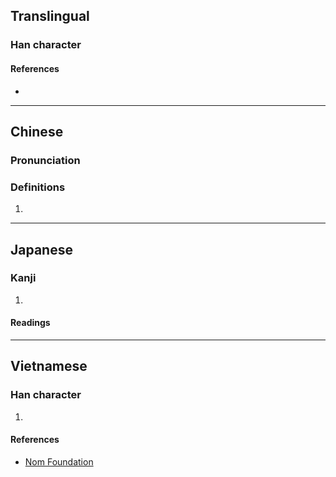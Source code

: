 {{character info/new}}
==Translingual==

===Han character===
{{Han char|rn=61|rad=心|as=04|sn=7|four=97082|canj=PNO|ids=⿰忄欠}}

====References====
* {{Han ref|kx=0378.300|dkj=10400|dj=0706.290|hdz=42277.180|uh=5FFA|ud=24570|bh=CAE0|bd=51936}}

----

==Chinese==
{{zh-forms}}

===Pronunciation===
{{zh-pron
|m=xiān
|c=him1
|cat=
}}

===Definitions===
{{zh-hanzi}}

# {{rfdef|zh}}

----

==Japanese==

===Kanji===
{{ja-kanji|grade=|rs=心04}}

# {{defn|lang=ja|sort=心04}}

====Readings====
{{ja-readings|on=[[けん]] (ken), [[こん]] (kon)|kun=[[のぞむ]] (nozomu)}}

----

==Vietnamese==

===Han character===
{{vi-readings|rs=心04|hanviet=hân}}

# {{defn|lang=vi|sort=心04}}

====References====
* [http://nomfoundation.org/common/nom_details.php?codepoint=5ffa Nom Foundation]